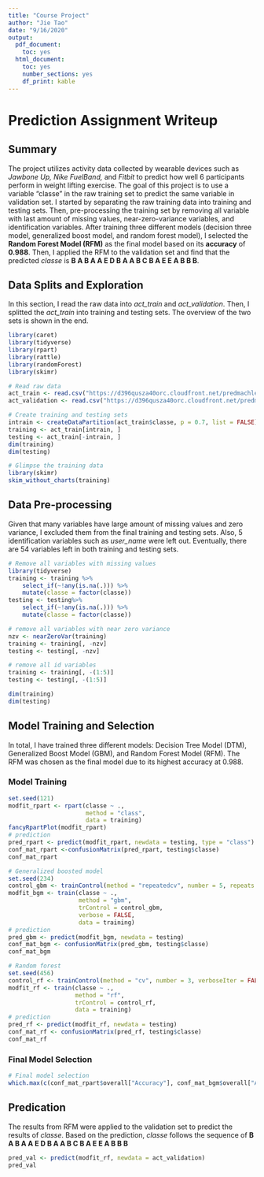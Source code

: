 ---
title: "Course Project"
author: "Jie Tao"
date: "9/16/2020"
output:
  pdf_document:
    toc: yes
  html_document:
    toc: yes
    number_sections: yes
    df_print: kable
---


# Prediction Assignment Writeup


## Summary


The project utilizes activity data collected by wearable devices such as *Jawbone Up, Nike FuelBand,* and *Fitbit* to predict how well 6 participants perform in weight lifting exercise.
The goal of this project is to use a variable "classe" in the raw training set to predict the same variable in validation set. I started by separating the raw training data into training and testing sets. Then, pre-processing the training set by removing all variable with last amount of missing values, near-zero-variance variables, and identification variables. After training three different models (decision three model, generalized boost model, and random forest model), I selected the **Random Forest Model (RFM)** as the final model based on its **accuracy** of **0.988**. Then, I applied the RFM to the validation set and find that the predicted *classe* is **B A B A A E D B A A B C B A E E A B B B**.


## Data Splits and Exploration

In this section, I read the raw data into *act_train* and *act_validation*. Then, I splitted the *act_train* into training and testing sets. The overview of the two sets is shown in the end. 
```{r setup, include=FALSE}
library(caret)
library(tidyverse)
library(rpart)
library(rattle)
library(randomForest)
library(skimr)
```


```{r Data Splits and Exploration}
# Read raw data
act_train <- read.csv("https://d396qusza40orc.cloudfront.net/predmachlearn/pml-training.csv")
act_validation <- read.csv("https://d396qusza40orc.cloudfront.net/predmachlearn/pml-testing.csv")

# Create training and testing sets
intrain <- createDataPartition(act_train$classe, p = 0.7, list = FALSE)
training <- act_train[intrain, ]
testing <- act_train[-intrain, ]
dim(training)
dim(testing)

# Glimpse the training data
library(skimr)
skim_without_charts(training)
```


## Data Pre-processing

Given that many variables have large amount of missing values and zero variance, I excluded them from the final training and testing sets. Also, 5 identification variables such as *user_name* were left out. Eventually, there are 54 variables left in both training and testing sets.

```{r Preprocessing}

# Remove all variables with missing values
library(tidyverse)
training <- training %>% 
    select_if(~!any(is.na(.))) %>% 
    mutate(classe = factor(classe))
testing <- testing%>% 
    select_if(~!any(is.na(.))) %>% 
    mutate(classe = factor(classe))

# remove all variables with near zero variance
nzv <- nearZeroVar(training)
training <- training[, -nzv]
testing <- testing[, -nzv]

# remove all id variables
training <- training[, -(1:5)]
testing <- testing[, -(1:5)]

dim(training)
dim(testing)
```

## Model Training and Selection


In total, I have trained three different models: Decision Tree Model (DTM), Generalized Boost Model (GBM), and Random Forest Model (RFM). The RFM was chosen as the final model due to its highest accuracy at 0.988.

### Model Training



```{r Model Training}
set.seed(121)
modfit_rpart <- rpart(classe ~ ., 
                      method = "class",
                      data = training)
fancyRpartPlot(modfit_rpart)
# prediction 
pred_rpart <- predict(modfit_rpart, newdata = testing, type = "class")
conf_mat_rpart <-confusionMatrix(pred_rpart, testing$classe) 
conf_mat_rpart

# Generalized boosted model
set.seed(234)
control_gbm <- trainControl(method = "repeatedcv", number = 5, repeats = 1)
modfit_bgm <- train(classe ~ ., 
                    method = "gbm", 
                    trControl = control_gbm, 
                    verbose = FALSE,
                    data = training)
# prediction
pred_gbm <- predict(modfit_bgm, newdata = testing)
conf_mat_bgm <- confusionMatrix(pred_gbm, testing$classe)
conf_mat_bgm

# Random forest
set.seed(456)
control_rf <- trainControl(method = "cv", number = 3, verboseIter = FALSE)
modfit_rf <- train(classe ~ ., 
                   method = "rf",
                   trControl = control_rf,
                   data = training)
# prediction
pred_rf <- predict(modfit_rf, newdata = testing)
conf_mat_rf <- confusionMatrix(pred_rf, testing$classe)
conf_mat_rf
```


### Final Model Selection
```{r}
# Final model selection
which.max(c(conf_mat_rpart$overall["Accuracy"], conf_mat_bgm$overall["Accuracy"], conf_mat_rf$overall["Accuracy"]))
```

## Predication


The results from RFM were applied to the validation set to predict the results of *classe*. Based on the prediction, *classe* follows the sequence of **B A B A A E D B A A B C B A E E A B B B**
```{r}
pred_val <- predict(modfit_rf, newdata = act_validation)
pred_val
```

